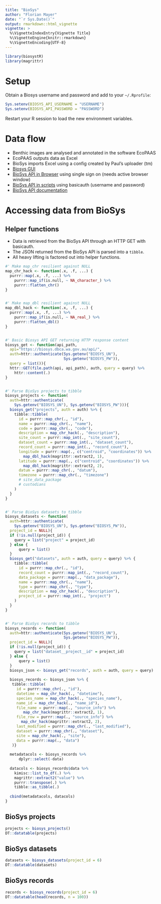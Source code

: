 ```yaml
---
title: "BioSys"
author: "Florian Mayer"
date: "`r Sys.Date()`"
output: rmarkdown::html_vignette
vignette: >
  %\VignetteIndexEntry{Vignette Title}
  %\VignetteEngine{knitr::rmarkdown}
  %\VignetteEncoding{UTF-8}
---
```


```r
library(biosystR)
library(magrittr)
```

# Setup
Obtain a Biosys username and password and add to your `~/.Rprofile`:

```r
Sys.setenv(BIOSYS_API_USERNAME = "USERNAME")
Sys.setenv(BIOSYS_API_PASSWORD = "PASSWORD")
```

Restart your R session to load the new environment variables.

# Data flow

* Benthic images are analysed and annotated in the software EcoPAAS
* EcoPAAS outputs data as Excel
* BioSys imports Excel using a config created by Paul's uploader (tm)
* [Biosys GUI](https://biosys.dbca.wa.gov.au/)
* [BioSys API in Browser](https://biosys.dbca.wa.gov.au/sso/api) 
using single sign on (needs active browser window)
* [BioSys API in scripts](https://biosys.dbca.wa.gov.au/api) using basicauth 
(username and password)
* [BioSys API documentation](https://biosys-admin.dbca.wa.gov.au/api/explorer/)

# Accessing data from BioSys
## Helper functions

* Data is retrieved from the BioSys API through an HTTP GET with basicauth.
* The JSON returned from the BioSys API is parsed into a `tibble`.
* All heavy lifting is factored out into helper functions.

```r
#' Make map_chr resilient against NULL
map_chr_hack <- function(.x, .f, ...) {
  purrr::map(.x, .f, ...) %>%
    purrr::map_if(is.null, ~ NA_character_) %>%
    purrr::flatten_chr()
}


#' Make map_dbl resilient against NULL
map_dbl_hack <- function(.x, .f, ...) {
  purrr::map(.x, .f, ...) %>%
    purrr::map_if(is.null, ~ NA_real_) %>%
    purrr::flatten_dbl()
}


#' Basic Biosys API GET returning HTTP response content
biosys_get <- function(api_path,
  api="https://biosys.dbca.wa.gov.au/api/",
  auth=httr::authenticate(Sys.getenv("BIOSYS_UN"), 
                          Sys.getenv("BIOSYS_PW")),
  query = list()){
  httr::GET(file.path(api, api_path), auth, query = query) %>% 
    httr::content(.)
} 


#' Parse BioSys projects to tibble
biosys_projects <- function(
  auth=httr::authenticate(
    Sys.getenv("BIOSYS_UN"), Sys.getenv("BIOSYS_PW"))){
  biosys_get("projects", auth = auth) %>% {
    tibble::tibble(
      id = purrr::map_chr(., "id"),
      name = purrr::map_chr(., "name"),
      code = purrr::map_chr(., "code"),
      description = map_chr_hack(., "description"),
      site_count = purrr::map_int(., "site_count"),
      dataset_count = purrr::map_int(., "dataset_count"),
      record_count = purrr::map_int(., "record_count"),
      longitude = purrr::map(., c("centroid", "coordinates")) %>% 
        map_dbl_hack(magrittr::extract2, 1),
      latitude = purrr::map(., c("centroid", "coordinates")) %>% 
        map_dbl_hack(magrittr::extract2, 2),
      datum = purrr::map_chr(., "datum"),
      timezone = purrr::map_chr(., "timezone")
      # site_data_package
      # custodians
    )
  }
}


#' Parse BioSys datasets to tibble
biosys_datasets <- function(
  auth=httr::authenticate(
    Sys.getenv("BIOSYS_UN"), Sys.getenv("BIOSYS_PW")),
  project_id = NULL){
  if (!is.null(project_id)) {
    query = list("project" = project_id)
  } else {
      query = list()
  }
  biosys_get("datasets", auth = auth, query = query) %>% {
    tibble::tibble(
      id = purrr::map_chr(., "id"),
      record_count = purrr::map_int(., "record_count"),
      data_package = purrr::map(., "data_package"),
      name = purrr::map_chr(., "name"),
      type = purrr::map_chr(., "type"),
      description = map_chr_hack(., "description"),
      project_id = purrr::map_int(., "project")
    )
  }
}


#' Parse BioSys records to tibble
biosys_records <- function(
  auth=httr::authenticate(Sys.getenv("BIOSYS_UN"),
                          Sys.getenv("BIOSYS_PW")),
  project_id = NULL){
  if (!is.null(project_id)) {
    query = list("dataset__project__id" = project_id)
  } else {
      query = list()
  }
  biosys_json <- biosys_get("records", auth = auth, query = query)
  
  biosys_records <- biosys_json %>% {
   tibble::tibble(
     id = purrr::map_chr(., "id"),
     datetime = map_chr_hack(., "datetime"),
     species_name = map_chr_hack(., "species_name"),
     name_id = map_chr_hack(., "name_id"),
     file_name = purrr::map(., "source_info") %>% 
        map_chr_hack(magrittr::extract2, 1),
     file_row = purrr::map(., "source_info") %>% 
       map_chr_hack(magrittr::extract2, 2),
     last_modified = purrr::map_chr(., "last_modified"),
     dataset = purrr::map_chr(., "dataset"),
     site = map_chr_hack(., "site"),
     data = purrr::map(., "data")
   )}
  
  metadatacols <- biosys_records %>% 
      dplyr::select(-data)
  
  datacols <- biosys_records$data %>% 
    kimisc::list_to_df(.) %>% 
    magrittr::extract2("value") %>% 
    purrr::transpose(.) %>% 
    tibble::as_tibble(.)
  
  cbind(metadatacols, datacols)
}
```

## BioSys projects
```r
projects <- biosys_projects()
DT::datatable(projects)
```

## BioSys datasets
```r
datasets <- biosys_datasets(project_id = 6)
DT::datatable(datasets)
```

## BioSys records
```r
records <- biosys_records(project_id = 6)
DT::datatable(head(records, n = 100))
```


